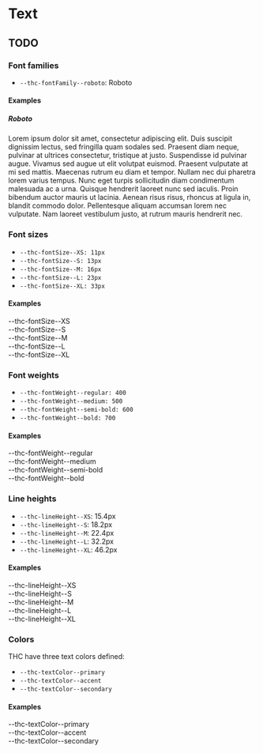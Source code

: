 
<Meta title="Design System/Quarks/Text" />

# Text

## TODO

### Font families

-   `--thc-fontFamily--roboto`: Roboto

#### Examples

<Canvas>
    <Story name="--thc-fontFamily--roboto">
        <h5>Roboto</h5>
        <div style={{ fontFamily: "var(--thc-fontFamily--roboto)" }}>
            Lorem ipsum dolor sit amet, consectetur adipiscing elit. Duis suscipit dignissim lectus, sed fringilla quam
            sodales sed. Praesent diam neque, pulvinar at ultrices consectetur, tristique at justo. Suspendisse id
            pulvinar augue. Vivamus sed augue ut elit volutpat euismod. Praesent vulputate at mi sed mattis. Maecenas
            rutrum eu diam et tempor. Nullam nec dui pharetra lorem varius tempus. Nunc eget turpis sollicitudin diam
            condimentum malesuada ac a urna. Quisque hendrerit laoreet nunc sed iaculis. Proin bibendum auctor mauris ut
            lacinia. Aenean risus risus, rhoncus at ligula in, blandit commodo dolor. Pellentesque aliquam accumsan
            lorem nec vulputate. Nam laoreet vestibulum justo, at rutrum mauris hendrerit nec.
        </div>
    </Story>
</Canvas>

### Font sizes

-   `--thc-fontSize--XS: 11px`
-   `--thc-fontSize--S: 13px`
-   `--thc-fontSize--M: 16px`
-   `--thc-fontSize--L: 23px`
-   `--thc-fontSize--XL: 33px`

#### Examples

<Canvas>
    <Story name="--thc-fontSize--XS">
        <div style={{ fontSize: "var(--thc-fontSize--XS)" }}>--thc-fontSize--XS</div>
    </Story>
    <Story name="--thc-fontSize--S">
        <div style={{ fontSize: "var(--thc-fontSize--S)" }}>--thc-fontSize--S</div>
    </Story>
    <Story name="--thc-fontSize--M">
        <div style={{ fontSize: "var(--thc-fontSize--M)" }}>--thc-fontSize--M</div>
    </Story>
    <Story name="--thc-fontSize--L">
        <div style={{ fontSize: "var(--thc-fontSize--L)" }}>--thc-fontSize--L</div>
    </Story>
    <Story name="--thc-fontSize--XL">
        <div style={{ fontSize: "var(--thc-fontSize--XL)" }}>--thc-fontSize--XL</div>
    </Story>
</Canvas>

### Font weights

-   `--thc-fontWeight--regular: 400`
-   `--thc-fontWeight--medium: 500`
-   `--thc-fontWeight--semi-bold: 600`
-   `--thc-fontWeight--bold: 700`

#### Examples

<Canvas>
    <Story name="--thc-fontWeight--regular">
        <div style={{ fontWeight: "--thc-fontWeight--regular" }}>--thc-fontWeight--regular</div>
    </Story>
    <Story name="--thc-fontWeight--medium">
        <div style={{ fontWeight: "--thc-fontWeight--medium" }}>--thc-fontWeight--medium</div>
    </Story>
    <Story name="--thc-fontWeight--semi-bold">
        <div style={{ fontWeight: "--thc-fontWeight--semi-bold" }}>--thc-fontWeight--semi-bold</div>
    </Story>
    <Story name="--thc-fontWeight--bold">
        <div style={{ fontWeight: "var(--thc-fontWeight--bold)" }}>--thc-fontWeight--bold</div>
    </Story>
</Canvas>

### Line heights

-   `--thc-lineHeight--XS`: 15.4px
-   `--thc-lineHeight--S`: 18.2px
-   `--thc-lineHeight--M`: 22.4px
-   `--thc-lineHeight--L`: 32.2px
-   `--thc-lineHeight--XL`: 46.2px

#### Examples

<Canvas>
    <Story name="--thc-lineHeight--XS">
        <div style={{ lineHeight: "var(--thc-lineHeight--XS)", border: "var(--thc-borderSolid--S)" }}>
            --thc-lineHeight--XS
        </div>
    </Story>
    <Story name="--thc-lineHeight--S">
        <div style={{ lineHeight: "var(--thc-lineHeight--S)", border: "var(--thc-borderSolid--S)" }}>
            --thc-lineHeight--S
        </div>
    </Story>
    <Story name="--thc-lineHeight--M">
        <div style={{ lineHeight: "var(--thc-lineHeight--M)", border: "var(--thc-borderSolid--S)" }}>
            --thc-lineHeight--M
        </div>
    </Story>
    <Story name="--thc-lineHeight--L">
        <div style={{ lineHeight: "var(--thc-lineHeight--L)", border: "var(--thc-borderSolid--S)" }}>
            --thc-lineHeight--L
        </div>
    </Story>
    <Story name="--thc-lineHeight--XL">
        <div style={{ lineHeight: "var(--thc-lineHeight--XL)", border: "var(--thc-borderSolid--S)" }}>
            --thc-lineHeight--XL
        </div>
    </Story>
</Canvas>

### Colors

THC have three text colors defined:

-   `--thc-textColor--primary`
-   `--thc-textColor--accent`
-   `--thc-textColor--secondary`

#### Examples

<Canvas>
    <Story name="--thc-textColor--primary">
        <div style={{ color: "var(--thc-textColor--primary)" }}>--thc-textColor--primary</div>
    </Story>
    <Story name="--thc-textColor--accent">
        <div style={{ color: "var(--thc-textColor--accent)" }}>--thc-textColor--accent</div>
    </Story>
    <Story name="--thc-textColor--secondary">
        <div style={{ color: "var(--thc-textColor--secondary)" }}>--thc-textColor--secondary</div>
    </Story>
</Canvas>
